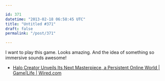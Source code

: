 ```yaml
---

id: 371
datetime: "2013-02-18 06:58:45 UTC"
title: "Untitled #371"
draft: false
permalink: "/post/371"

---
```


I want to play this game. Looks amazing. And the idea of something so immersive sounds awesome! 

 
 * [Halo Creator Unveils Its Next Masterpiece, a Persistent Online World | Game|Life | Wired.com](http://www.wired.com/gamelife/2013/02/bungie-destiny/)



